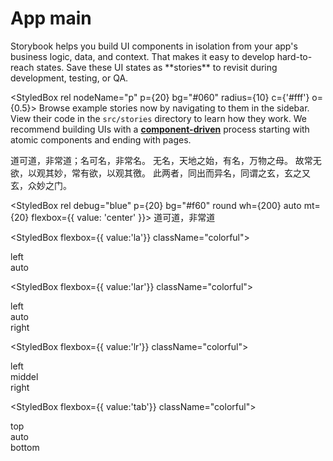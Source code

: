 
<Meta title="Example/app" />

<h1>App main</h1>

<StyledBox p={20} mb={10} bg="#f60" radius={20}>
  Storybook helps you build UI components in isolation from your app's business logic, data, and
  context. That makes it easy to develop hard-to-reach states. Save these UI states as **stories**
  to revisit during development, testing, or QA.
</StyledBox>

<StyledBox rel nodeName="p" p={20} bg="#060" radius={10} c={'#fff'} o={0.5}>
  Browse example stories now by navigating to them in the sidebar. View their code in the
  `src/stories` directory to learn how they work. We recommend building UIs with a
  [**component-driven**](https://componentdriven.org) process starting with atomic components and
  ending with pages.
</StyledBox>

<StyledBox rel debug="blue" p={20} bg="#ccc" radius={10}>
  道可道，非常道；名可名，非常名。 无名，天地之始，有名，万物之母。
  故常无欲，以观其妙，常有欲，以观其徼。 此两者，同出而异名，同谓之玄，玄之又玄，众妙之门。
</StyledBox>

<StyledBox
  rel
  debug="blue"
  p={20}
  bg="#f60"
  round
  wh={200}
  auto
  mt={20}
  flexbox={{ value: 'center' }}>
  道可道，非常道
</StyledBox>

<StyledBox flexbox={{ value:'la'}} className="colorful">
  <div>left</div>
  <div>auto</div>
</StyledBox>

<StyledBox flexbox={{ value:'lar'}} className="colorful">
  <div>left</div>
  <div>auto</div>
  <div>right</div>
</StyledBox>


<StyledBox flexbox={{ value:'lr'}} className="colorful">
  <div>left</div>
  <div>middel</div>
  <div>right</div>
</StyledBox>


<StyledBox flexbox={{ value:'tab'}} className="colorful">
  <div>top</div>
  <div>auto</div>
  <div>bottom</div>
</StyledBox>
